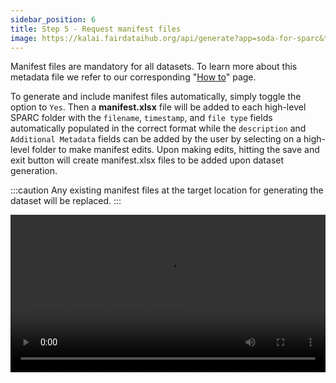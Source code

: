 ```yaml
---
sidebar_position: 6
title: Step 5 - Request manifest files
image: https://kalai.fairdataihub.org/api/generate?app=soda-for-sparc&title=Step%205%20-%20Request%20manifest%20files&description=Prepare%20Dataset&org=fairdataihub
---
```


Manifest files are mandatory for all datasets. To learn more about this metadata file we refer to our corresponding
"[How to](../../how-to/how-to-structure-the-manifest-metadata-file)" page.

To generate and include manifest files automatically, simply toggle the option to `Yes`. Then a **manifest.xlsx** file will be added
to each high-level SPARC folder with the `filename`, `timestamp`, and `file type` fields automatically populated in the correct format while the `description` and
`Additional Metadata` fields can be added by the user by selecting on a high-level folder to make manifest edits. Upon making edits, hitting the save and exit button
will create manifest.xlsx files to be added upon dataset generation.

:::caution
Any existing manifest files at the target location for generating the dataset will be replaced.
:::

<video
   controls
   autoPlay
   loop
   width="100%"
   src="https://github.com/fairdataihub/SODA-for-SPARC/raw/main/docs/documentation/Videos/soda-for-sparc-manifests.mp4"
/>


<PageFeedback />
